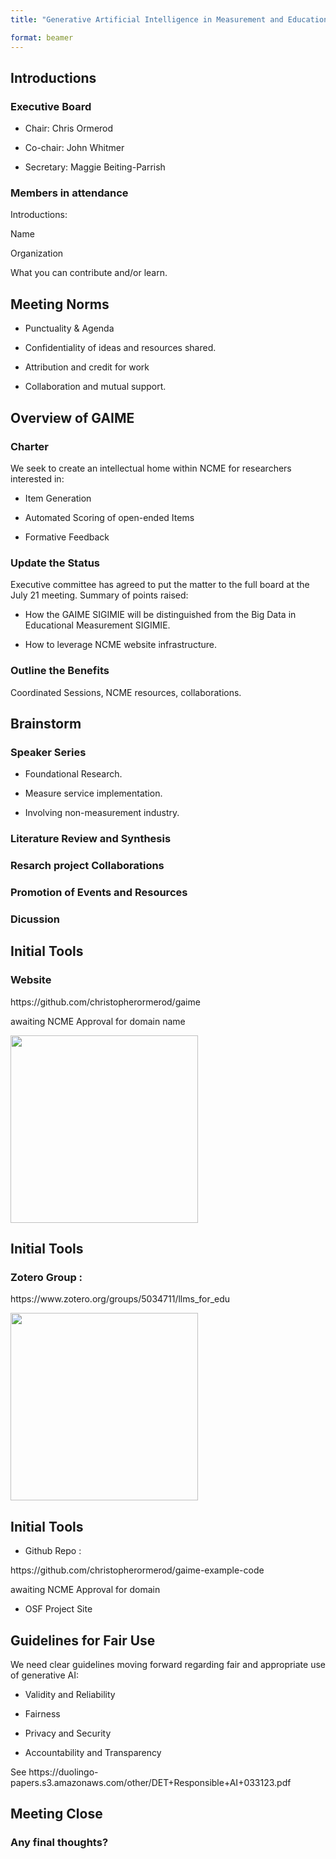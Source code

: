 ```yaml
---
title: "Generative Artificial Intelligence in Measurement and Education"

format: beamer
---
```


## Introductions

### Executive Board

-   Chair: Chris Ormerod

-   Co-chair: John Whitmer

-   Secretary: Maggie Beiting-Parrish

### Members in attendance

Introductions:

Name

Organization

What you can contribute and/or learn.

## Meeting Norms

-   Punctuality & Agenda

-   Confidentiality of ideas and resources shared.

-   Attribution and credit for work

-   Collaboration and mutual support.

## Overview of GAIME

### Charter

We seek to create an intellectual home within NCME for researchers interested in:

-   Item Generation

-   Automated Scoring of open-ended Items

-   Formative Feedback

### Update the Status

Executive committee has agreed to put the matter to the full board at the July 21 meeting. Summary of points raised: 

-   How the GAIME SIGIMIE will be distinguished from the Big Data in Educational Measurement SIGIMIE.

-   How to leverage NCME website infrastructure.

### Outline the Benefits

Coordinated Sessions, NCME resources, collaborations.

## Brainstorm

### Speaker Series

-   Foundational Research.

-   Measure service implementation.

-   Involving non-measurement industry.

### Literature Review and Synthesis

### Resarch project Collaborations

### Promotion of Events and Resources

### Dicussion

## Initial Tools

### Website

https://github.com/christopherormerod/gaime

awaiting NCME Approval for domain name

![](website.jpg){width="300"}

## Initial Tools

### Zotero Group :

https://www.zotero.org/groups/5034711/llms_for_edu

![](zotero.jpg){width="300"}

## Initial Tools

-   Github Repo :

https://github.com/christopherormerod/gaime-example-code

awaiting NCME Approval for domain

-   OSF Project Site

## Guidelines for Fair Use

We need clear guidelines moving forward regarding fair and appropriate use of generative AI:

-   Validity and Reliability

-   Fairness

-   Privacy and Security

-   Accountability and Transparency

See https://duolingo-papers.s3.amazonaws.com/other/DET+Responsible+AI+033123.pdf

## Meeting Close

### Any final thoughts?
